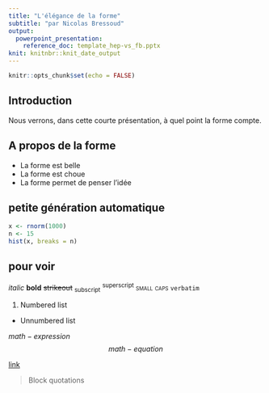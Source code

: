 ```yaml
---
title: "L'élégance de la forme"
subtitle: "par Nicolas Bressoud"
output:
  powerpoint_presentation:
    reference_doc: template_hep-vs_fb.pptx
knit: knitnbr::knit_date_output
---
```


```r
knitr::opts_chunk$set(echo = FALSE)
```

## Introduction

Nous verrons, dans cette courte présentation, à quel point la forme compte.

## A propos de la forme

- La forme est belle
- La forme est choue
- La forme permet de penser l'idée

## petite génération automatique

```r
x <- rnorm(1000)
n <- 15
hist(x, breaks = n)
```

## pour voir

*italic* 
**bold** 
~~strikeout~~ 
~subscript~
^superscript^
[small caps]{.smallcaps} 
`verbatim`

1. Numbered list
* Unnumbered list

$math-expression$
$$math-equation$$

[link](https://sigismonda.ch) 

> Block quotations
